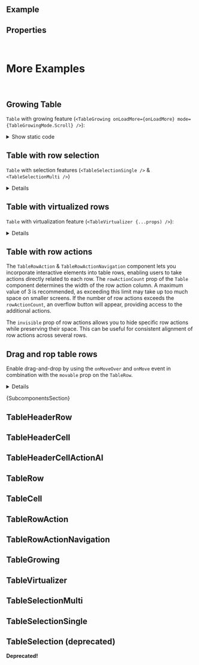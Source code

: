 
<Meta of={ComponentStories} />

<DocsHeader experimental />

<br />

## Example

<Canvas of={ComponentStories.Default} />

## Properties

<ControlsWithNote of={ComponentStories.Default} />

<br />

# More Examples

<br />

## Growing Table

`Table` with growing feature (`<TableGrowing onLoadMore={onLoadMore} mode={TableGrowingMode.Scroll} />`):

<Canvas of={ComponentStories.GrowingTable} />

<details>

<summary>Show static code</summary>

```tsx
const createRows = (indexOffset) => {
  return new Array(25).fill('').map((_, index) => (
    <TableRow key={`${index + indexOffset}-row`}>
      <TableCell>
        <span>{index + indexOffset}</span>
      </TableCell>
      <TableCell>
        <span>Placeholder</span>
      </TableCell>
      <TableCell>
        <span>Placeholder 2</span>
      </TableCell>
      <TableCell>
        <span>Placeholder 3</span>
      </TableCell>
      <TableCell>
        <span>Placeholder 4</span>
      </TableCell>
    </TableRow>
  ));
};

const GrowingTable = (props) => {
  const [mode, setMode] = useState<TableGrowingPropTypes['mode']>(TableGrowingMode.Button);
  const [rows, setRows] = useState(createRows(1));
  const onLoadMore = () => {
    setRows((prev) => [...prev, ...createRows(prev.length + 1)]);
  };
  return (
    <>
      <Label showColon style={{ marginInlineEnd: '0.5rem' }}>
        Growing <code>mode</code>
      </Label>
      <SegmentedButton
        style={{ marginBlockEnd: '0.5rem' }}
        onSelectionChange={(e) => {
          setMode(e.detail.selectedItems[0].textContent as TableGrowingPropTypes['mode']);
        }}
      >
        <SegmentedButtonItem selected={mode === TableGrowingMode.Scroll}>Scroll</SegmentedButtonItem>
        <SegmentedButtonItem selected={mode === TableGrowingMode.Button}>Button</SegmentedButtonItem>
      </SegmentedButton>
      <div style={{ height: '250px', overflow: 'auto' }}>
        <Table {...props} features={<TableGrowing onLoadMore={onLoadMore} mode={mode} />}>
          {rows}
        </Table>
      </div>
    </>
  );
};
```

</details>

## Table with row selection

`Table` with selection features (`<TableSelectionSingle />` & `<TableSelectionMulti />`)

<Canvas of={ComponentStories.WithSelection} />

<details>

    <summary>Show static code</summary>

```tsx
function TableWithRowSelection(props) {
  const [mode, setMode] = useState<'Single' | 'Multi' | 'None'>('Single');
  return (
    <>
      <SegmentedButton
        onSelectionChange={(e) => {
          setMode(e.detail.selectedItems[0].textContent as 'Single' | 'Multi' | 'None');
        }}
      >
        <SegmentedButtonItem selected={'None' === mode}>None</SegmentedButtonItem>
        <SegmentedButtonItem selected={'Single' === mode}>Single</SegmentedButtonItem>
        <SegmentedButtonItem selected={'Multi' === mode}>Multi</SegmentedButtonItem>
      </SegmentedButton>
      <Table
        {...props}
        features={
          <>
            {'Single' === mode && <TableSelectionSingle />}
            {'Multi' === mode && <TableSelectionMulti />}
          </>
        }
      >
        <TableRow>
          <TableCell>
            <span>Notebook Basic</span>
          </TableCell>
          <TableCell>
            <span>Very Best Screens</span>
          </TableCell>
          <TableCell>
            <span>30 x 18 x 3cm</span>
          </TableCell>
          <TableCell>
            <span>4.2KG</span>
          </TableCell>
          <TableCell>
            <span>956EUR</span>
          </TableCell>
        </TableRow>
        <TableRow>
          <TableCell>
            <span>Notebook Basic 17HT-1001</span>
          </TableCell>
          <TableCell>
            <span>Very Best Screens</span>
          </TableCell>
          <TableCell>
            <span>29 x 17 x 3.1cm</span>
          </TableCell>
          <TableCell>
            <span>4.5KG</span>
          </TableCell>
          <TableCell>
            <span>1249EUR</span>
          </TableCell>
        </TableRow>
      </Table>
    </>
  );
}
```

</details>

## Table with virtualized rows

`Table` with virtualization feature (`<TableVirtualizer {...props) />`):

<Canvas of={ComponentStories.VirtualizedTableRows} />

<details>

    <summary>Show static code</summary>

```tsx
// enrich data with `position` (if not already available)
const dataLargeWithPosition = dataLarge.map((item, index) => ({
  ...item,
  position: index
}));

function VirtualizedTable(props) {
  const [data, setData] = useState(dataLargeWithPosition.slice(0, 9));

  const handleRangeChange: TableVirtualizerPropTypes['onRangeChange'] = (e) => {
    const { first, last } = e.detail;

    // render two rows before and after the visible area of the table body container
    const overscanCountStart = Math.max(first - 2, 0);
    const overscanCountEnd = Math.min(last + 2, dataLargeWithPosition.length);
    setData(dataLargeWithPosition.slice(overscanCountStart, overscanCountEnd));
  };
  return (
    <Table
      {...props}
      // headerRow + 8 visible rows:
      // 9 * 44px = 396px (content-density: Cozy)
      // 9 * 32px = 288px (content-density: Compact)
      style={{ height: '396px' }}
      headerRow={
        <TableHeaderRow sticky>
          <TableHeaderCell>Name</TableHeaderCell>
          <TableHeaderCell>Age</TableHeaderCell>
          <TableHeaderCell>Friend Name</TableHeaderCell>
          <TableHeaderCell>Friend Age</TableHeaderCell>
        </TableHeaderRow>
      }
      features={<TableVirtualizer rowCount={500} rowHeight={44} onRangeChange={handleRangeChange} />}
    >
      {data.map((row) => (
        <TableRow key={row.position} position={row.position}>
          <TableCell>
            <span>{row.name}</span>
          </TableCell>
          <TableCell>
            <span>{row.age}</span>
          </TableCell>
          <TableCell>
            <span>{row.friend.name}</span>
          </TableCell>
          <TableCell>
            <span>{row.friend.age}</span>
          </TableCell>
        </TableRow>
      ))}
    </Table>
  );
}
```

</details>

## Table with row actions

The `TableRowAction` & `TableRowActionNavigation` component lets you incorporate interactive elements into table rows, enabling users to take actions directly related to each row.
The `rowActionCount` prop of the `Table` component determines the width of the row action column. A maximum value of 3 is recommended, as exceeding this limit may take up too much space on smaller screens. If the number of row actions exceeds the `rowActionCount`, an overflow button will appear, providing access to the additional actions.

The `invisible` prop of row actions allows you to hide specific row actions while preserving their space. This can be useful for consistent alignment of row actions across several rows.

<Canvas of={ComponentStories.withRowActions} />

## Drag and rop table rows

Enable drag-and-drop by using the `onMoveOver` and `onMove` event in combination with the `movable` prop on the `TableRow`.

<Canvas of={ComponentStories.dragAndDropRows} />

<details>

    <summary>Show static code</summary>

    ```tsx
    function DragAndDropTableRows(props) {
      const [rows, setRows] = useState(dataLargeWithPosition.slice(0, 10));

      const handleMove: TablePropTypes["onMove"] = (e) => {
        const { source, destination } = e.detail;

        setRows((prevRows) => {
          const sourceIndex = prevRows.findIndex(
            (row) => `${row.position}` === source.element.dataset.id,
          );
          const destinationIndex = prevRows.findIndex(
            (row) => `${row.position}` === destination.element.dataset.id,
          );

          if (sourceIndex === -1 || destinationIndex === -1) {
            return prevRows;
          }

          const updatedRows = [...prevRows];
          const [movedRow] = updatedRows.splice(sourceIndex, 1);

          if (destination.placement === "Before") {
            updatedRows.splice(destinationIndex, 0, movedRow);
          } else if (destination.placement === "After") {
            updatedRows.splice(destinationIndex + 1, 0, movedRow);
          }

          return updatedRows;
        });
      };

      const handleMoveOver: TablePropTypes["onMoveOver"] = (e) => {
        const { source, destination } = e.detail;

        if (
          source.element.hasAttribute("ui5-table-row") &&
          destination.element.hasAttribute("ui5-table-row") &&
          destination.placement !== "On"
        ) {
          e.preventDefault();
        }
      };

      return (
        <Table {...props} onMove={handleMove} onMoveOver={handleMoveOver}>
          {rows.map((row) => (
            <TableRow key={row.position} movable data-id={row.position}>
              <TableCell>
                <span>{row.name}</span>
              </TableCell>
              <TableCell>
                <span>{row.age}</span>
              </TableCell>
              <TableCell>
                <span>{row.friend.name}</span>
              </TableCell>
              <TableCell>
                <span>{row.friend.age}</span>
              </TableCell>
            </TableRow>
          ))}
        </Table>
      );
    }
    ```

</details>

<Markdown>{SubcomponentsSection}</Markdown>

## TableHeaderRow

<Description of={TableHeaderRow} />
<ArgTypes of={TableHeaderRow} />

## TableHeaderCell

<Description of={TableHeaderCell} />
<ArgTypes of={TableHeaderCell} />

## TableHeaderCellActionAI

<Description of={TableHeaderCellActionAI} />
<ArgTypes of={TableHeaderCellActionAI} />

## TableRow

<Description of={TableRow} />
<ArgTypes of={TableRow} />

## TableCell

<Description of={TableCell} />
<ArgTypes of={TableCell} />

## TableRowAction

<Description of={TableRowAction} />
<ArgTypes of={TableRowAction} />

## TableRowActionNavigation

<Description of={TableRowActionNavigation} />
<ArgTypes of={TableRowActionNavigation} />

## TableGrowing

<Description of={TableGrowing} />
<ArgTypes of={TableGrowing} />

## TableVirtualizer

<Description of={TableVirtualizer} />
<ArgTypes of={TableVirtualizer} />

## TableSelectionMulti

<Description of={TableSelectionMulti} />
<ArgTypes of={TableSelectionMulti} />

## TableSelectionSingle

<Description of={TableSelectionSingle} />
<ArgTypes of={TableSelectionSingle} />

## TableSelection (deprecated)

**Deprecated!**

<Description of={TableSelection} />
<ArgTypes of={TableSelection} />

<Footer />
